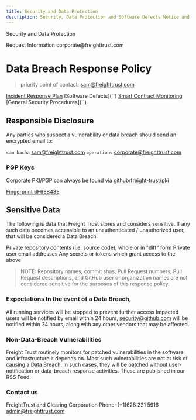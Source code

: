 ```yaml
---
title: Security and Data Protection
description: Security, Data Protection and Software Defects Notice and other Disclosures
---
```


<PageDescription>Security and Data Protection</PageDescription>

<Title>General Contact</Title>
<AnchorLinks small>
    <AnchorLink to="https://freight.page.link/request-information">Request Information</AnchorLink>
</AnchorLinks>
<Title>E-Mail</Title>
<AnchorLinks small>
    <AnchorLink to="mailto:corporate@freighttrust.com">corporate@freighttrust.com</AnchorLink>
</AnchorLinks>
<Title>Terms of Service</Title>

# Data Breach Response Policy

> priority point of contact: sam@freighttrust.com

[Incident Response Plan](``) [Software Defects](``) [Smart Contract Monitoring](``) [General Security Procedures](``)

## Responsible Disclosure

Any parties who suspect a vulnerability or data breach should send an encrypted email to:

`sam bacha` <sam@freighttrust.com> `operations` <corporate@freighttrust.com>

### PGP Keys

Corporate PKI/PGP can always be found via [github/freight-trust/pki](https://github.com/freight-trust/pki)

[Fingerprint 6F6EB43E](https://raw.githubusercontent.com/freight-trust/pki/update/asc/6F6EB43E.asc)

## Sensitive Data

The following is data that Freight Trust stores and considers sensitive. If any such data becomes accessible to an unauthenticated / unauthorized user, that will be considered a Data Breach:

Private repository contents (i.e. source code), whole or in "diff" form Private user email addresses Any secrets or tokens which grant access to the above

> NOTE: Repository names, commit shas, Pull Request numbers, Pull Request descriptions, and GitHub user or organization names are not considered sensitive for the purposes of this response policy.

### Expectations In the event of a Data Breach,

All running services will be stopped to prevent further access Impacted users will be notified by email within 24 hours, security@github.com will be notified within 24 hours, along with any other vendors that may be affected.

### Non-Data-Breach Vulnerabilities

Freight Trust routinely monitors for patched vulnerabilities in the software and infrastructure it depends on. Most such vulnerabilities are not at risk of causing a Data Breach. In such cases, they will be patched without user-notification or data-breach response activities. These are published in our RSS Feed.

### Contact us

FreightTrust and Clearing Corporation Phone: (+1)628 221 5916 admin@freighttrust.com
